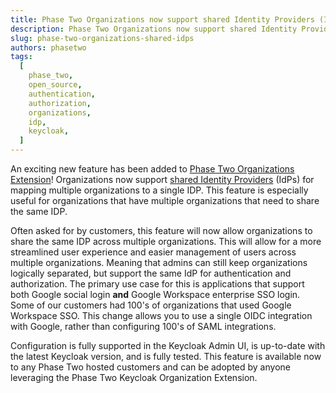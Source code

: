 ```yaml
---
title: Phase Two Organizations now support shared Identity Providers (IdPs)
description: Phase Two Organizations now support shared Identity Providers (IdPs) for mapping multiple organizations to a single IDP.
slug: phase-two-organizations-shared-idps
authors: phasetwo
tags:
  [
    phase_two,
    open_source,
    authentication,
    authorization,
    organizations,
    idp,
    keycloak,
  ]
---
```


An exciting new feature has been added to [Phase Two Organizations Extension](https://github.com/p2-inc/keycloak-orgs)! Organizations now support [shared Identity Providers](https://github.com/p2-inc/keycloak-orgs/issues/249) (IdPs) for mapping multiple organizations to a single IDP. This feature is especially useful for organizations that have multiple organizations that need to share the same IDP.

Often asked for by customers, this feature will now allow organizations to share the same IDP across multiple organizations. This will allow for a more streamlined user experience and easier management of users across multiple organizations. Meaning that admins can still keep organizations logically separated, but support the same IdP for authentication and authorization. The primary use case for this is applications that support both Google social login **and** Google Workspace enterprise SSO login. Some of our customers had 100's of organizations that used Google Workspace SSO. This change allows you to use a single OIDC integration with Google, rather than configuring 100's of SAML integrations. 

Configuration is fully supported in the Keycloak Admin UI, is up-to-date with the latest Keycloak version, and is fully tested. This feature is available now to any Phase Two hosted customers and can be adopted by anyone leveraging the Phase Two Keycloak Organization Extension.
